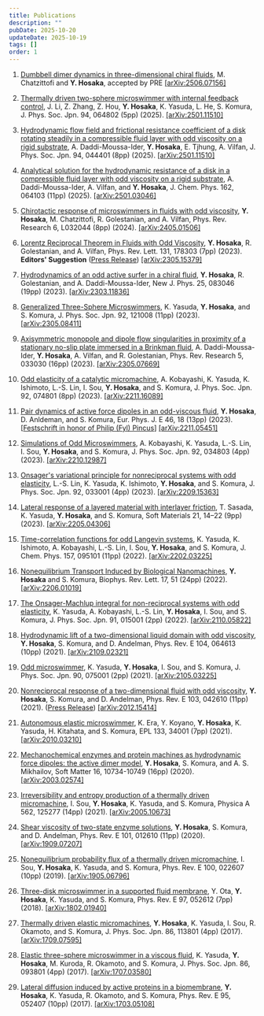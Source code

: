 ```yaml
---
title: Publications
description: ""
pubDate: 2025-10-20
updateDate: 2025-10-19
tags: []
order: 1
---
```

1.  [Dumbbell dimer dynamics in three-dimensional chiral fluids](https://journals.aps.org/pre/accepted/10.1103/w6pg-4471),
    M. Chatzittofi and **Y. Hosaka**,
    accepted by PRE
    [[arXiv:2506.07156]](https://arxiv.org/abs/2506.07156)

1.  [Thermally driven two-sphere microswimmer with internal feedback control](https://doi.org/10.7566/JPSJ.94.064802),
    J. Li, Z. Zhang, Z. Hou, **Y. Hosaka**, K. Yasuda, L. He, S. Komura,
    J. Phys. Soc. Jpn. 94, 064802 (5pp) (2025). [[arXiv:2501.11510]](https://doi.org/10.48550/arXiv.2502.20752)

1.  [Hydrodynamic flow field and frictional resistance coefficient of a disk rotating steadily in a compressible fluid layer with odd viscosity on a rigid substrate](https://doi.org/10.7566/jpsj.94.044401),
    A. Daddi-Moussa-Ider, **Y. Hosaka**, E. Tjhung, A. Vilfan,
    J. Phys. Soc. Jpn. 94, 044401 (8pp) (2025). [[arXiv:2501.11510]](https://arxiv.org/abs/2501.11510)

1.  [Analytical solution for the hydrodynamic resistance of a disk in a compressible fluid layer with odd viscosity on a rigid substrate](https://doi.org/10.1063/5.0249623),
    A. Daddi-Moussa-Ider, A. Vilfan, and **Y. Hosaka**,
    J. Chem. Phys. 162, 064103 (11pp) (2025).
    [[arXiv:2501.03046]](https://arxiv.org/abs/2501.03046)

1.  [Chirotactic response of microswimmers in fluids with odd viscosity](https://doi.org/10.1103/PhysRevResearch.6.L032044),
    **Y. Hosaka**, M. Chatzittofi, R. Golestanian, and A. Vilfan,
    Phys. Rev. Research 6, L032044 (8pp) (2024).
    [[arXiv:2405.01506]](https://arxiv.org/abs/2405.01506)

1.  [Lorentz Reciprocal Theorem in Fluids with Odd Viscosity](https://doi.org/10.1103/PhysRevLett.131.178303),
    **Y. Hosaka**, R. Golestanian, and A. Vilfan,
    Phys. Rev. Lett. 131, 178303 (7pp) (2023). **Editors' Suggestion** ([Press Release](https://www.ds.mpg.de/4035034/231127_Hosaka_Lorentz)) [[arXiv:2305.15379]](https://arxiv.org/abs/2305.15379)

1.  [Hydrodynamics of an odd active surfer in a chiral fluid](https://doi.org/10.1088/1367-2630/aceea4),
    **Y. Hosaka**, R. Golestanian, and A. Daddi-Moussa-Ider,
    New J. Phys. 25, 083046 (19pp) (2023). [[arXiv:2303.11836]](https://arxiv.org/abs/2303.11836)

1.  [Generalized Three-Sphere Microswimmers](https://doi.org/10.7566/JPSJ.92.121008),
    K. Yasuda, **Y. Hosaka**, and S. Komura,
    J. Phys. Soc. Jpn. 92, 121008 (11pp) (2023). [[arXiv:2305.08411]](https://arxiv.org/abs/2305.08411)

1.  [Axisymmetric monopole and dipole flow singularities in proximity of a stationary no-slip plate immersed in a Brinkman fluid](https://doi.org/10.1103/PhysRevResearch.5.033030),
    A. Daddi-Moussa-Ider, **Y. Hosaka**, A. Vilfan, and R. Golestanian,
    Phys. Rev. Research 5, 033030 (16pp) (2023). [[arXiv:2305.07669]](https://arxiv.org/abs/2305.07669)

1.  [Odd elasticity of a catalytic micromachine](https://doi.org/10.7566/JPSJ.92.074801),
    A. Kobayashi, K. Yasuda, K. Ishimoto, L.-S. Lin, I. Sou, **Y. Hosaka**, and S. Komura,
    J. Phys. Soc. Jpn. 92, 074801 (8pp) (2023). [[arXiv:2211.16089]](https://arxiv.org/abs/2211.16089)

1.  [Pair dynamics of active force dipoles in an odd-viscous fluid](https://doi.org/10.1140/epje/s10189-023-00265-y),
    **Y. Hosaka**, D. Anldeman, and S. Komura,
    Eur. Phys. J. E 46, 18 (13pp) (2023). [[Festschrift in honor of Philip (Fyl) Pincus](https://link.springer.com/journal/10189/topicalCollection/AC_bd54a1901a518e2ef0f8b85e74f68302)] [[arXiv:2211.05451]](https://arxiv.org/abs/2211.05451)

1.  [Simulations of Odd Microswimmers](https://doi.org/10.7566/JPSJ.92.034803),
    A. Kobayashi, K. Yasuda, L.-S. Lin, I. Sou, **Y. Hosaka**, and S. Komura,
    J. Phys. Soc. Jpn. 92, 034803 (4pp) (2023). [[arXiv:2210.12987]](https://arxiv.org/abs/2210.12987)

1.  [Onsager's variational principle for nonreciprocal systems with odd elasticity](https://doi.org/10.7566/JPSJ.92.033001),
    L.-S. Lin, K. Yasuda, K. Ishimoto, **Y. Hosaka**, and S. Komura,
    J. Phys. Soc. Jpn. 92, 033001 (4pp) (2023). [[arXiv:2209.15363]](https://arxiv.org/abs/2209.15363)

1.  [Lateral response of a layered material with interlayer friction](https://doi.org/10.1080/1539445X.2022.2115514),
    T. Sasada, K. Yasuda, **Y. Hosaka**, and S. Komura,
    Soft Materials 21, 14–22 (9pp) (2023). [[arXiv:2205.04306]](https://arxiv.org/abs/2205.04306)

1.  [Time-correlation functions for odd Langevin systems](https://doi.org/10.1063/5.0095969),
    K. Yasuda, K. Ishimoto, A. Kobayashi, L.-S. Lin, I. Sou, **Y. Hosaka**, and S. Komura,
    J. Chem. Phys. 157, 095101 (11pp) (2022). [[arXiv:2202.03225]](https://arxiv.org/abs/2202.03225)

1.  [Nonequilibrium Transport Induced by Biological Nanomachines](https://doi.org/10.1142/S1793048022310026),
    **Y. Hosaka** and S. Komura,
    Biophys. Rev. Lett. 17, 51 (24pp) (2022). [[arXiv:2206.01019]](https://arxiv.org/abs/2206.01019)

1.  [The Onsager-Machlup integral for non-reciprocal systems with odd elasticity](https://doi.org/10.7566/JPSJ.91.015001),
    K. Yasuda, A. Kobayashi, L.-S. Lin, **Y. Hosaka**, I. Sou, and S. Komura,
    J. Phys. Soc. Jpn. 91, 015001 (2pp) (2022). [[arXiv:2110.05822]](https://arxiv.org/abs/2110.05822)

1.  [Hydrodynamic lift of a two-dimensional liquid domain with odd viscosity](https://doi.org/10.1103/PhysRevE.104.064613),
    **Y. Hosaka**, S. Komura, and D. Andelman,
    Phys. Rev. E 104, 064613 (10pp) (2021). [[arXiv:2109.02321]](https://arxiv.org/abs/2109.02321)

1.  [Odd microswimmer](https://doi.org/10.7566/JPSJ.90.075001),
    K. Yasuda, **Y. Hosaka**, I. Sou, and S. Komura,
    J. Phys. Soc. Jpn. 90, 075001 (2pp) (2021). [[arXiv:2105.03225]](https://arxiv.org/abs/2105.03225)

1.  [Nonreciprocal response of a two-dimensional fluid with odd viscosity](https://doi.org/10.1103/PhysRevE.103.042610),
    **Y. Hosaka**, S. Komura, and D. Andelman,
    Phys. Rev. E 103, 042610 (11pp) (2021). ([Press Release](https://www.tmu.ac.jp/news/topics/30902.html)) [[arXiv:2012.15414]](https://arxiv.org/abs/2012.15414)

1.  [Autonomous elastic microswimmer](https://doi.org/10.1209/0295-5075/133/34001),
    K. Era, Y. Koyano, **Y. Hosaka**, K. Yasuda, H. Kitahata, and S. Komura,
    EPL 133, 34001 (7pp) (2021). [[arXiv:2010.03210]](https://arxiv.org/abs/2010.03210)

1.  [Mechanochemical enzymes and protein machines as hydrodynamic force dipoles: the active dimer model](https://doi.org/10.1039/D0SM01138J),
    **Y. Hosaka**, S. Komura, and A. S. Mikhailov,
    Soft Matter 16, 10734-10749 (16pp) (2020). [[arXiv:2003.02574]](https://arxiv.org/abs/2003.02574)

1.  [Irreversibility and entropy production of a thermally driven micromachine](https://doi.org/10.1016/j.physa.2020.125277),
    I. Sou, **Y. Hosaka**, K. Yasuda, and S. Komura,
    Physica A 562, 125277 (14pp) (2021). [[arXiv:2005.10673]](https://arxiv.org/abs/2005.10673)

1.  [Shear viscosity of two-state enzyme solutions](https://doi.org/10.1103/PhysRevE.101.012610),
    **Y. Hosaka**, S. Komura, and D. Andelman,
    Phys. Rev. E 101, 012610 (11pp) (2020). [[arXiv:1909.07207]](https://arxiv.org/abs/1909.07207)

1.  [Nonequilibrium probability flux of a thermally driven micromachine](https://doi.org/10.1103/PhysRevE.100.022607),
    I. Sou, **Y. Hosaka**, K. Yasuda, and S. Komura,
    Phys. Rev. E 100, 022607 (10pp) (2019). [[arXiv:1905.06796]](https://arxiv.org/abs/1905.06796)

1.  [Three-disk microswimmer in a supported fluid membrane](https://doi.org/10.1103/PhysRevE.97.052612),
    Y. Ota, **Y. Hosaka**, K. Yasuda, and S. Komura,
    Phys. Rev. E 97, 052612 (7pp) (2018). [[arXiv:1802.01940]](https://arxiv.org/abs/1802.01940)

1.  [Thermally driven elastic micromachines](https://doi.org/10.7566/JPSJ.86.113801),
    **Y. Hosaka**, K. Yasuda, I. Sou, R. Okamoto, and S. Komura,
    J. Phys. Soc. Jpn. 86, 113801 (4pp) (2017). [[arXiv:1709.07595]](https://arxiv.org/abs/1709.07595)

1.  [Elastic three-sphere microswimmer in a viscous fluid](https://doi.org/10.7566/JPSJ.86.093801),
    K. Yasuda, **Y. Hosaka**, M. Kuroda, R. Okamoto, and S. Komura,
    J. Phys. Soc. Jpn. 86, 093801 (4pp) (2017). [[arXiv:1707.03580]](https://arxiv.org/abs/1707.03580)

1.  [Lateral diffusion induced by active proteins in a biomembrane](https://doi.org/10.1103/PhysRevE.95.052407),
    **Y. Hosaka**, K. Yasuda, R. Okamoto, and S. Komura,
    Phys. Rev. E 95, 052407 (10pp) (2017). [[arXiv:1703.05108]](https://arxiv.org/abs/1703.05108)
